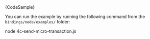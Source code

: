 
<CodeBlock className="language-typescript">
  {CodeSample}
</CodeBlock>

You can run the example by running the following command from the `bindings/node/examples/` folder:

<CodeBlock className="language-bash">
    node 4c-send-micro-transaction.js
</CodeBlock>
